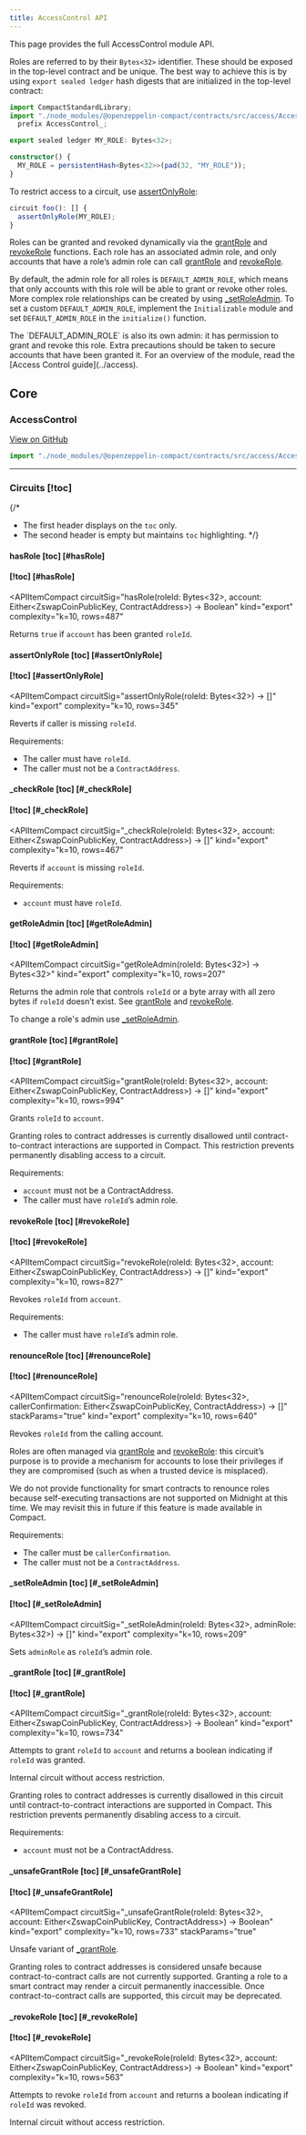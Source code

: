```yaml
---
title: AccessControl API
---
```


This page provides the full AccessControl module API.

Roles are referred to by their `Bytes<32>` identifier.
These should be exposed in the top-level contract and be unique.
The best way to achieve this is by using `export sealed ledger` hash digests that are initialized in the top-level contract:

```typescript
import CompactStandardLibrary;
import "./node_modules/@openzeppelin-compact/contracts/src/access/AccessControl"
  prefix AccessControl_;

export sealed ledger MY_ROLE: Bytes<32>;

constructor() {
  MY_ROLE = persistentHash<Bytes<32>>(pad(32, "MY_ROLE"));
}
```

To restrict access to a circuit, use [assertOnlyRole](#assertonlyrole):

```typescript
circuit foo(): [] {
  assertOnlyRole(MY_ROLE);
}
```

Roles can be granted and revoked dynamically via the [grantRole](#grantrole) and [revokeRole](#revokerole) functions.
Each role has an associated admin role,
and only accounts that have a role’s admin role can call [grantRole](#grantrole) and [revokeRole](#revokerole).

By default, the admin role for all roles is `DEFAULT_ADMIN_ROLE`,
which means that only accounts with this role will be able to grant or revoke other roles.
More complex role relationships can be created by using [_setRoleAdmin](#_setroleadmin).
To set a custom `DEFAULT_ADMIN_ROLE`,
implement the `Initializable` module and set `DEFAULT_ADMIN_ROLE` in the `initialize()` function.

<Callout type='warn'>
The `DEFAULT_ADMIN_ROLE` is also its own admin: it has permission to grant and revoke this role.
Extra precautions should be taken to secure accounts that have been granted it.
</Callout>

<Callout type='info'>
For an overview of the module, read the [Access Control guide](../access).
</Callout>

## Core

### AccessControl

[View on GitHub](https://github.com/OpenZeppelin/compact-contracts/blob/main/contracts/src/access/AccessControl.compact)

```ts
import "./node_modules/@openzeppelin-compact/contracts/src/access/AccessControl";
```

---

### Circuits [!toc]

{/*
  * The first header displays on the `toc` only.
  * The second header is empty but maintains `toc` highlighting.
  */}
#### hasRole [toc] [#hasRole]
#### [!toc] [#hasRole]
<APIItemCompact
  circuitSig="hasRole(roleId: Bytes<32>, account: Either<ZswapCoinPublicKey, ContractAddress>) → Boolean"
  kind="export"
  complexity="k=10, rows=487"
>
  Returns `true` if `account` has been granted `roleId`.
</APIItemCompact>


#### assertOnlyRole [toc] [#assertOnlyRole]
#### [!toc] [#assertOnlyRole]
<APIItemCompact
  circuitSig="assertOnlyRole(roleId: Bytes<32>) → []"
  kind="export"
  complexity="k=10, rows=345"
>
  Reverts if caller is missing `roleId`.

  Requirements:

  * The caller must have `roleId`.
  * The caller must not be a `ContractAddress`.
</APIItemCompact>


#### _checkRole [toc] [#_checkRole]
#### [!toc] [#_checkRole]
<APIItemCompact
  circuitSig="_checkRole(roleId: Bytes<32>, account: Either<ZswapCoinPublicKey, ContractAddress>) → []"
  kind="export"
  complexity="k=10, rows=467"
>
  Reverts if `account` is missing `roleId`.

  Requirements:

  * `account` must have `roleId`.
</APIItemCompact>


#### getRoleAdmin [toc] [#getRoleAdmin]
#### [!toc] [#getRoleAdmin]
<APIItemCompact
  circuitSig="getRoleAdmin(roleId: Bytes<32>) → Bytes<32>"
  kind="export"
  complexity="k=10, rows=207"
>
  Returns the admin role that controls `roleId` or a byte array with all zero bytes if `roleId` doesn’t exist.
  See [grantRole](#grantrole) and [revokeRole](#revokerole).

  To change a role's admin use [_setRoleAdmin](#_setroleadmin).
</APIItemCompact>


#### grantRole [toc] [#grantRole]
#### [!toc] [#grantRole]
<APIItemCompact
  circuitSig="grantRole(roleId: Bytes<32>, account: Either<ZswapCoinPublicKey, ContractAddress>) → []"
  kind="export"
  complexity="k=10, rows=994"
>
  Grants `roleId` to `account`.

  <Callout type='info'>
  Granting roles to contract addresses is currently disallowed until contract-to-contract interactions are supported in Compact.
  This restriction prevents permanently disabling access to a circuit.
  </Callout>

  Requirements:

  * `account` must not be a ContractAddress.
  * The caller must have `roleId`’s admin role.
</APIItemCompact>


#### revokeRole [toc] [#revokeRole]
#### [!toc] [#revokeRole]
<APIItemCompact
  circuitSig="revokeRole(roleId: Bytes<32>, account: Either<ZswapCoinPublicKey, ContractAddress>) → []"
  kind="export"
  complexity="k=10, rows=827"
>
  Revokes `roleId` from `account`.

  Requirements:

  * The caller must have `roleId`’s admin role.
</APIItemCompact>


#### renounceRole [toc] [#renounceRole]
#### [!toc] [#renounceRole]
<APIItemCompact
  circuitSig="renounceRole(roleId: Bytes<32>, callerConfirmation: Either<ZswapCoinPublicKey, ContractAddress>) → []"
  stackParams="true"
  kind="export"
  complexity="k=10, rows=640"
>
  Revokes `roleId` from the calling account.

  Roles are often managed via [grantRole](#grantrole) and [revokeRole](#revokerole):
  this circuit’s purpose is to provide a mechanism for accounts to lose their privileges
  if they are compromised (such as when a trusted device is misplaced).

  <Callout type='info'>
  We do not provide functionality for smart contracts to renounce roles because self-executing transactions are not supported on Midnight at this time.
  We may revisit this in future if this feature is made available in Compact.
  </Callout>

  Requirements:

  * The caller must be `callerConfirmation`.
  * The caller must not be a `ContractAddress`.
</APIItemCompact>


#### _setRoleAdmin [toc] [#_setRoleAdmin]
#### [!toc] [#_setRoleAdmin]
<APIItemCompact
  circuitSig="_setRoleAdmin(roleId: Bytes<32>, adminRole: Bytes<32>) → []"
  kind="export"
  complexity="k=10, rows=209"
>
  Sets `adminRole` as `roleId`’s admin role.
</APIItemCompact>


#### _grantRole [toc] [#_grantRole]
#### [!toc] [#_grantRole]
<APIItemCompact
  circuitSig="_grantRole(roleId: Bytes<32>, account: Either<ZswapCoinPublicKey, ContractAddress>) → Boolean"
  kind="export"
  complexity="k=10, rows=734"
>
  Attempts to grant `roleId` to `account` and returns a boolean indicating if `roleId` was granted.

  Internal circuit without access restriction.

  <Callout type='info'>
  Granting roles to contract addresses is currently disallowed in this circuit until contract-to-contract interactions are supported in Compact.
  This restriction prevents permanently disabling access to a circuit.
  </Callout>

  Requirements:

  * `account` must not be a ContractAddress.
</APIItemCompact>


#### _unsafeGrantRole [toc] [#_unsafeGrantRole]
#### [!toc] [#_unsafeGrantRole]
<APIItemCompact
  circuitSig="_unsafeGrantRole(roleId: Bytes<32>, account: Either<ZswapCoinPublicKey, ContractAddress>) → Boolean"
  kind="export"
  complexity="k=10, rows=733"
  stackParams="true"
>
  Unsafe variant of [_grantRole](#_grantrole).

  <Callout type='warn'>
  Granting roles to contract addresses is considered unsafe because contract-to-contract calls are not currently supported.
  Granting a role to a smart contract may render a circuit permanently inaccessible.
  Once contract-to-contract calls are supported, this circuit may be deprecated.
  </Callout>
</APIItemCompact>


#### _revokeRole [toc] [#_revokeRole]
#### [!toc] [#_revokeRole]
<APIItemCompact
  circuitSig="_revokeRole(roleId: Bytes<32>, account: Either<ZswapCoinPublicKey, ContractAddress>) → Boolean"
  kind="export"
  complexity="k=10, rows=563"
>
  Attempts to revoke `roleId` from `account` and returns a boolean indicating if `roleId` was revoked.

  Internal circuit without access restriction.
</APIItemCompact>
